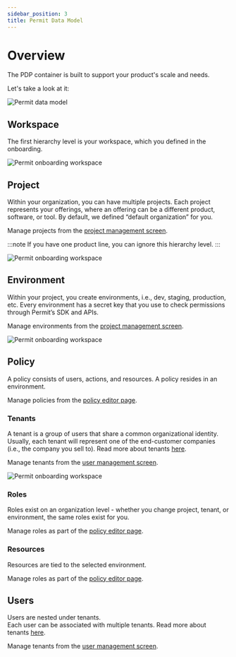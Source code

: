 ```yaml
---
sidebar_position: 3
title: Permit Data Model
---
```


# Overview

The PDP container is built to support your product's scale and needs.

Let's take a look at it:

![Permit data model](/img/screenshots/hierarchy-overview.png)

## Workspace

The first hierarchy level is your workspace, which you defined in the onboarding.

![Permit onboarding workspace](/img/screenshots/hierarchy-organization.png)

## Project

Within your organization, you can have multiple projects.
Each project represents your offerings, where an offering can be a different product, software, or tool.
By default, we defined “default organization” for you.

Manage projects from the [project management screen](https://app.permit.io/project-management).

:::note
If you have one product line, you can ignore this hierarchy level.
:::

![Permit onboarding workspace](/img/screenshots/hierarchy-project.png)

## Environment

Within your project, you create environments, i.e., dev, staging, production, etc.
Every environment has a secret key that you use to check permissions through Permit’s SDK and APIs.

Manage environments from the [project management screen](https://app.permit.io/project-management).

![Permit onboarding workspace](/img/screenshots/hierarchy-environment.png)

## Policy

A policy consists of users, actions, and resources.
A policy resides in an environment.

Manage policies from the [policy editor page](https://app.permit.io/policy-editor).

### Tenants

A tenant is a group of users that share a common organizational identity.
Usually, each tenant will represent one of the end-customer companies (i.e., the company you sell to).
Read more about tenants [here](/overview/glossary#tenant).

Manage tenants from the [user management screen](https://app.permit.io/user-management).

![Permit onboarding workspace](/img/screenshots/hierarchy-tenants.png)

### Roles

Roles exist on an organization level - whether you change project, tenant, or environment, the same roles exist for you.

Manage roles as part of the [policy editor page](https://app.permit.io/policy-editor).

<!-- ![Permit onboarding workspace](static/img/screenshots/hierarchy-roles.png) -->

### Resources

Resources are tied to the selected environment.

Manage roles as part of the [policy editor page](https://app.permit.io/policy-editor).

<!-- ![Permit onboarding workspace](static/img/screenshots/hierarchy-resources.png) -->

## Users

Users are nested under tenants. <br/>
Each user can be associated with multiple tenants.
Read more about tenants [here](/concepts/users).

Manage tenants from the [user management screen](https://app.permit.io/user-management).

<!-- ![Permit onboarding workspace](/img/screenshots/hierarchy-users.png) -->
